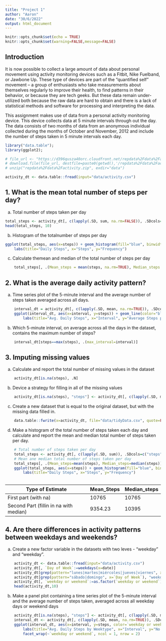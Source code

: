 ---
title: "Project 1"
author: "Aaron"
date: "30/6/2022"
output: html_document
---

```{r setup, include=FALSE}
knitr::opts_chunk$set(echo = TRUE)
knitr::opts_chunk$set(warning=FALSE,message=FALSE)
```

## Introduction



It is now possible to collect a large amount of data about personal movement using activity monitoring devices such as a Fitbit, Nike Fuelband, or Jawbone Up. These type of devices are part of the “quantified self” movement – a group of enthusiasts who take measurements about themselves regularly to improve their health, to find patterns in their behavior, or because they are tech geeks. But these data remain under-utilized both because the raw data are hard to obtain and there is a lack of statistical methods and software for processing and interpreting the data.

This assignment makes use of data from a personal activity monitoring device. This device collects data at 5 minute intervals through out the day. The data consists of two months of data from an anonymous individual collected during the months of October and November, 2012 and include the number of steps taken in 5 minute intervals each day.


```{r chunk-name, results="hide"}
library("data.table");
library(ggplot2);

# file_url <- "https://d396qusza40orc.cloudfront.net/repdata%2Fdata%2Factivity.zip"
# download.file(file_url, destfile=paste0(getwd(),'/repdata%2Fdata%2Factivity.zip'), method="curl")
# unzip("repdata%2Fdata%2Factivity.zip", exdir="data")

activity_dt <- data.table::fread(input="data/activity.csv")
```

## 1. What is the mean total number of steps per day?

a) Total number of steps taken per day
```{r}
total_steps <- activity_dt[, c(lapply(.SD, sum, na.rm=FALSE)), .SDcols=c("steps"), by=.(date)]
head(total_steps, 10)
```

b) Histogram of the totalnumber of steps per day
```{r}
ggplot(total_steps, aes(x=steps)) + geom_histogram(fill="blue", binwidth=1000) +
    labs(title="Daily Steps", x="Steps", y="Frequency")
```

c) Calculate themean and median of the total number of steps per day
```{r}
    total_steps[, .(Mean_steps = mean(steps, na.rm=TRUE), Median_steps = median(steps, na.rm=TRUE))]
```


## 2. What is the average daily activity pattern?

a) Time series plot of the 5-minute interval and the average number of steps taken averaged across all days.
```{r}
    interval_dt = activity_dt[, c(lapply(.SD, mean, na.rm=TRUE)), .SDcols=c("steps"), by=.(interval)]
    ggplot(interval_dt, aes(x=interval, y=steps)) + geom_line(color="blue",size=1) +
        labs(title="Avg. Daily Steps", x="Interval", y="Average Steps per day")
```

b) Which 5-minute interval, on average across all the days in the dataset, contains the maximum number of steps?

```{r}
    interval_dt[steps==max(steps), .(max_interval=interval)]
```



## 3. Imputing missing values
a) Calculate and report the total number of missing values in the dataset

```{r}
    activity_dt[is.na(steps), .N]
```
b) Device a strategy for filling in all of the missing values
```{r}
    activity_dt[is.na(steps), "steps"] <- activity_dt[, c(lapply(.SD, median, na.rm=TRUE)), .SDcols=c("steps")]
```

c) Create a new dataset that is equal to the original dataset, but with the missing data filled in.

```{r}
    data.table::fwrite(x=activity_dt, file="data/tidyData.csv", quote=FALSE)
```

d) Make a histogram of the total number of steps taken each day and calculate and report the mean and median total number of steps taken per day.
```{r}
    # Total number of steps taken per day
    total_steps <- activity_dt[, c(lapply(.SD, sum)), .SDcols=c("steps"), by = .(date)]
    # Mean ane median total number of steps taken per day
    total_steps[, .(Mean_steps=mean(steps), Median_steps=median(steps))]
    ggplot(total_steps, aes(x=steps)) + geom_histogram(fill="blue", binwidth=1000) +
        labs(title="Daily Steps", x="Steps", y="Frequency")
    
```

Type of Estimate | Mean_Steps | Median_steps
--- | --- | ---
First part (with na) | 10765 | 10765
Second Part (fillin in na with median) | 9354.23 | 10395


## 4. Are there differences in activity patterns between weekdays and weekends?
a. Create a new factor variable in the datasets with two leves - "weekday" and "weekday".

```{r}
    activity_dt <- data.table::fread(input="data/activity.csv")
    activity_dt[, `Day of Week`:=weekdays(x=date)]
    activity_dt[grep(pattern="lunes|martes|miércoles|jueves|viernes", x=`Day of Week`), "weekday or weekend"] <- "weekday"
    activity_dt[grep(pattern="sábado|domingo", x=`Day of Week`), "weekday or weekend"] <- "weekend"
    activity_dt[, `weekday or weekend`:=as.factor(`weekday or weekend`)]
    head(activity_dt,10)
```

b) Make a panel plot containing a time series plot of the 5-minute interval and the average number of steps taken, averaged across all weekday days  or weekend days
```{r}
    
    activity_dt[is.na(steps), "steps"] <- activity_dt[, c(lapply(.SD, median, na.rm=TRUE)), .SDcols=c("steps")]
    interval_dt <- activity_dt[, c(lapply(.SD, mean, na.rm=TRUE)), .SDcols=c("steps"), by=.(interval, `weekday or weekend`)]
    ggplot(interval_dt, aes(x=interval, y=steps, color=`weekday or weekend`)) + geom_line() +
        labs(title="Avg. Daily Steps by Weektype", x="Interval", y="No. of Steps") + 
        facet_wrap(~`weekday or weekend`, ncol = 1, nrow = 2)
```
